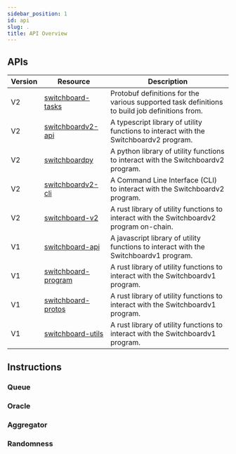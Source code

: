 ```yaml
---
sidebar_position: 1
id: api
slug: .
title: API Overview
---
```



## APIs

| Version | Resource                                                                                                                                                                          | Description                                                                                    |
| ------- | --------------------------------------------------------------------------------------------------------------------------------------------------------------------------------- | ---------------------------------------------------------------------------------------------- |
| V2      | <a className="nowrap" href="api/tasks"><VscJson className="devicons" fontSize="large" /> switchboard-tasks</a>                                                                    | Protobuf definitions for the various supported task definitions to build job definitions from. |
| V2      | <a className="nowrap" href="api/switchboardv2-api"><SiTypescript className="devicons" fontSize="large" /> switchboardv2-api</a>                                                   | A typescript library of utility functions to interact with the Switchboardv2 program.          |
| V2      | <a className="nowrap" href="api/switchboardpy"><SiPython className="devicons" fontSize="large" /> switchboardpy</a>                                                               | A python library of utility functions to interact with the Switchboardv2 program.              |
| V2      | <a className="nowrap" href="api/switchboardv2-cli"><SiPowershell className="devicons" fontSize="large" /> switchboardv2-cli</a>                                                   | A Command Line Interface (CLI) to interact with the Switchboardv2 program.                     |
| V2      | <a className="nowrap" href="https://docs.rs/switchboard-v2"><SiRust className="devicons" /> switchboard-v2 <GoLinkExternal className="devicons" /></a>                            | A rust library of utility functions to interact with the Switchboardv2 program on-chain.       |
| V1      | <a className="nowrap" href="https://switchboard-xyz.github.io/switchboard-api/"><SiJavascript className="devicons" /> switchboard-api <GoLinkExternal className="devicons" /></a> | A javascript library of utility functions to interact with the Switchboardv1 program.          |
| V1      | <a className="nowrap" href="https://docs.rs/switchboard-program/"><SiRust className="devicons" /> switchboard-program <GoLinkExternal className="devicons" /></a>                 | A rust library of utility functions to interact with the Switchboardv1 program.                |
| V1      | <a className="nowrap" href="https://docs.rs/switchboard-protos/"><SiRust className="devicons" /> switchboard-protos <GoLinkExternal className="devicons" /></a>                   | A rust library of utility functions to interact with the Switchboardv1 program.                |
| V1      | <a className="nowrap" href="https://docs.rs/switchboard-utils/"><SiRust className="devicons" /> switchboard-utils <GoLinkExternal className="devicons" /></a>                     | A rust library of utility functions to interact with the Switchboardv1 program.                |

## Instructions


### Queue

<QueueInstructions />

### Oracle

<OracleInstructions />

### Aggregator

<AggregatorInstructions />

### Randomness

<RandomnessInstructions />
